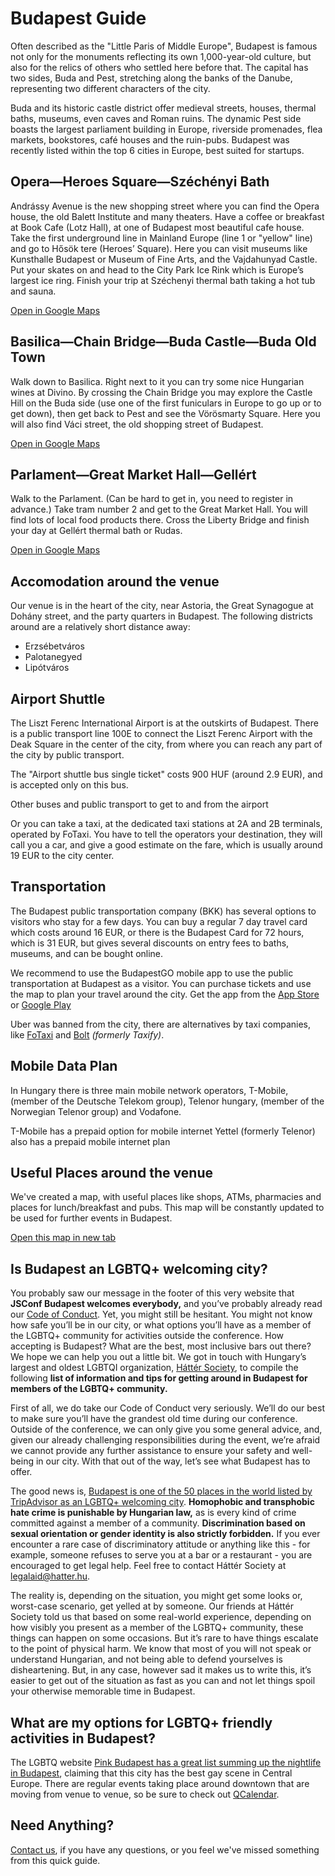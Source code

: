 

<Divider>
  <h1>Budapest Guide</h1>
</Divider>

Often described as the "Little Paris of Middle Europe", Budapest is famous not only for the monuments
reflecting its own 1,000-year-old culture, but also for the relics of others who settled here before that.
The capital has two sides, Buda and Pest, stretching along the banks of the Danube, representing two different
characters of the city.

<WideImage src={richardImg} alt="Photo by Richard Bohus on Unsplash" priority />

Buda and its historic castle district offer medieval streets, houses, thermal baths, museums, even caves and
Roman ruins. The dynamic Pest side boasts the largest parliament building in Europe, riverside promenades,
flea markets, bookstores, café houses and the ruin-pubs. Budapest was recently listed within the top 6 cities
in Europe, best suited for startups.

<WideImage src={adamImg} alt="Photo by Adam Sun on Unsplash" />

## Opera—Heroes Square—Széchényi Bath

Andrássy Avenue is the new shopping street where you can find the Opera house, the old Balett Institute
and many theaters. Have a coffee or breakfast at Book Cafe (Lotz Hall), at one of Budapest most beautiful
cafe house. Take the first underground line in Mainland Europe (line 1 or "yellow" line) and go to Hősök tere
(Heroes’ Square). Here you can visit museums like Kunsthalle Budapest or Museum of Fine Arts,
and the Vajdahunyad Castle. Put your skates on and head to the City Park Ice Rink which is Europe’s largest
ice ring. Finish your trip at Széchenyi thermal bath taking a hot tub and sauna.

[Open in Google Maps](https://www.google.hu/maps/dir/Opera,+Budapest,+Andr%C3%A1ssy+%C3%BAt/Heroes%E2%80%99+Square,+Budapest,+H%C5%91s%C3%B6k+tere/Sz%C3%A9chenyi+f%C3%BCrd%C5%91,+Budapest/@47.5096194,19.0704987,14z/data=!4m20!4m19!1m5!1m1!1s0x4741dc6b8d9944fd:0x21335121e0a48bce!2m2!1d19.0583076!2d47.5027169!1m5!1m1!1s0x4741db87f9f12169:0x34417cbcba48293f!2m2!1d19.0778626!2d47.5149429!1m5!1m1!1s0x4741db86480c3521:0x7225c9dd7e916868!2m2!1d19.08098!2d47.517498!3e2)

<WideImage src={yannyImg} alt="Photo by Yanny Mishchuk on Unsplash" />

## Basilica—Chain Bridge—Buda Castle—Buda Old Town

Walk down to Basilica. Right next to it you can try some nice Hungarian wines at Divino. By crossing the
Chain Bridge you may explore the Castle Hill on the Buda side (use one of the first funiculars in Europe to
go up or to get down), then get back to Pest and see the Vörösmarty Square. Here you will also find Váci street,
the old shopping street of Budapest.

[Open in Google Maps](https://www.google.hu/maps/dir/Szent+Istv%C3%A1n+t%C3%A9r,+Budapest,+1051/Zr%C3%ADnyi+St,+Budapest,+1051/L%C3%A1nch%C3%ADd,+Budapest,+Sz%C3%A9chenyi+L%C3%A1nch%C3%ADd/Buda+Castle,+Budapest,+Szent+Gy%C3%B6rgy+t%C3%A9r/V%C3%A1rkert+Baz%C3%A1r,+Budapest,+Ybl+Mikl%C3%B3s+t%C3%A9r/Budapest,+Ferenciek+tere/V%C3%B6r%C3%B6smarty+t%C3%A9r,+Budapest/@47.4956328,19.045327,15z/data=!4m44!4m43!1m5!1m1!1s0x4741dc6ad08eae29:0xc58a7ad0c431a5dc!2m2!1d19.0531068!2d47.5008984!1m5!1m1!1s0x4741dc156c3683b3:0x85bd8955ab6d564e!2m2!1d19.0500187!2d47.5004218!1m5!1m1!1s0x4741dc3fb79a1a29:0x1e40fed785d0c9a4!2m2!1d19.0436994!2d47.4989928!1m5!1m1!1s0x4741dc3cea360f0f:0x3dce3a5fa9012576!2m2!1d19.0395666!2d47.4962048!1m5!1m1!1s0x4741dc393c313d67:0x4f5610678e60e640!2m2!1d19.043083!2d47.494328!1m5!1m1!1s0x4741dc4405593897:0x8f39300010ac694e!2m2!1d19.0561664!2d47.4927828!1m5!1m1!1s0x4741dc4087fe2e01:0xfc8c5e05fa264db4!2m2!1d19.0501299!2d47.496652!3e2)

<WideImage src={ninaImg} alt="Photo by Nina Tabatadze on Unsplash" />

## Parlament—Great Market Hall—Gellért

Walk to the Parlament. (Can be hard to get in, you need to register in advance.) Take tram number 2 and get to
the Great Market Hall. You will find lots of local food products there. Cross the Liberty Bridge and finish
your day at Gellért thermal bath or Rudas.

[Open in Google Maps](https://www.google.hu/maps/dir/Parlament,+Budapest,+Kossuth+Lajos+t%C3%A9r/Danubius+Hotel+Gell%C3%A9rt,+Budapest,+Szent+Gell%C3%A9rt+t%C3%A9r/@47.495214,19.035861,14z/data=!3m1!4b1!4m17!4m16!1m5!1m1!1s0x4741dc1046d4a33d:0x342122b8ff8f0f6e!2m2!1d19.045669!2d47.507121!1m5!1m1!1s0x4741dc4e63d4fbcb:0x7d8321bd8a82e1d9!2m2!1d19.0523078!2d47.4837663!2m2!4e2!5e3!3e3)

<WideImage src={krisztianImg} alt="Photo by Krisztian Tabori on Unsplash" />

## Accomodation around the venue

Our venue is in the heart of the city, near Astoria, the Great Synagogue at Dohány street, and the party
quarters in Budapest. The following districts around are a relatively short distance away:

- Erzsébetváros
- Palotanegyed
- Lipótváros

## Airport Shuttle

The Liszt Ferenc International Airport is at the outskirts of Budapest. There is a public transport line 100E to connect the Liszt Ferenc Airport with the Deak Square in the center of the city, from where you can reach any part of the city by public transport.

The "Airport shuttle bus single ticket" costs 900 HUF (around 2.9 EUR), and is accepted only on this bus.

Other buses and public transport to get to and from the airport

Or you can take a taxi, at the dedicated taxi stations at 2A and 2B terminals, operated by FoTaxi.
You have to tell the operators your destination, they will call you a car, and give a good estimate on the
fare, which is usually around 19 EUR to the city center.

<WideImage src={arvydasImg} alt="Photo by Arvydas Venckus on Unsplash" />

## Transportation

The Budapest public transportation company (BKK) has several options to visitors who stay for a few days.
You can buy a regular 7 day travel card which costs around 16 EUR, or there is the Budapest Card for 72 hours,
which is 31 EUR, but gives several discounts on entry fees to baths, museums, and can be bought online.

We recommend to use the BudapestGO mobile app to use the public transportation at Budapest as a visitor.
You can purchase tickets and use the map to plan your travel around the city.
Get the app from the [App Store](https://apps.apple.com/hu/app/bkk-fut%C3%A1r/id916193835?l=hu) or [Google Play](https://play.google.com/store/apps/details?id=hu.webvalto.bkkfutar&showAllReviews=true)

Uber was banned from the city, there are alternatives by taxi companies,
like [FoTaxi](https://fotaxi.hu/en/) and [Bolt](https://bolt.eu/) _(formerly Taxify)_.

<WideImage src={breakslowImg} alt="Photo by Breakslow on Unsplash" />

## Mobile Data Plan

In Hungary there is three main mobile network operators, T-Mobile, (member of the Deutsche Telekom group), Telenor hungary, (member of the Norwegian Telenor group) and Vodafone.

T-Mobile has a prepaid option for mobile internet
Yettel (formerly Telenor) also has a prepaid mobile internet plan

## Useful Places around the venue

We've created a map, with useful places like shops, ATMs, pharmacies and places for lunch/breakfast and pubs.
This map will be constantly updated to be used for further events in Budapest.

[Open this map in new tab](https://www.google.com/maps/d/u/2/viewer?mid=1WrFxQJiQlpO_6_kqIP4zo3wkRQu-d5CU&ll=47.49891246055599%2C19.060088399999927&z=14)

## Is Budapest an LGBTQ+ welcoming city?

You probably saw our message in the footer of this very website that **JSConf Budapest welcomes everybody,** and
you’ve probably already read our [Code of Conduct](https://jsconfbp.com/code-of-conduct). Yet, you might still
be hesitant. You might not know how safe you’ll be in our city, or what options you’ll have as a member of the
LGBTQ+ community for activities outside the conference. How accepting is Budapest? What are the best, most
inclusive bars out there? We hope we can help you out a little bit. We got in touch with Hungary’s largest and
oldest LGBTQI organization, [Háttér Society](http://en.hatter.hu/), to compile the following
**list of information and tips for getting around in Budapest for members of the LGBTQ+ community.**

First of all, we do take our Code of Conduct very seriously. We’ll do our best to make sure you’ll have the
grandest old time during our conference. Outside of the conference, we can only give you some general advice,
and, given our already challenging responsibilities during the event, we’re afraid we cannot provide any
further assistance to ensure your safety and well-being in our city. With that out of the way, let’s see what
Budapest has to offer.

The good news is, [Budapest is one of the 50 places in the world listed by TripAdvisor as an LGBTQ+ welcoming city](https://www.tripadvisor.com/blog/lgbtq/). **Homophobic and transphobic hate crime is punishable by Hungarian law,** as is every kind of crime committed against a member of a community. **Discrimination based on sexual orientation or gender identity is also strictly forbidden.** If you ever encounter a rare case of discriminatory attitude or anything like this - for example, someone refuses to serve you at a bar or a restaurant - you are encouraged to get legal help. Feel free to contact Háttér Society at [legalaid@hatter.hu](mailto:legalaid@hatter.hu).

The reality is, depending on the situation, you might get some looks or, worst-case scenario, get yelled at by
someone. Our friends at Háttér Society told us that based on some real-world experience, depending on how
visibly you present as a member of the LGBTQ+ community, these things can happen on some occasions.
But it’s rare to have things escalate to the point of physical harm. We know that most of you will not speak
or understand Hungarian, and not being able to defend yourselves is disheartening. But, in any case,
however sad it makes us to write this, it’s easier to get out of the situation as fast as you can and not
let things spoil your otherwise memorable time in Budapest.

## What are my options for LGBTQ+ friendly activities in Budapest?

The LGBTQ website [Pink Budapest has a great list summing up the nightlife in Budapest](https://pinkbudapest.com/lgbtq-in-budapest), claiming that this city has the best gay scene in Central Europe. There are regular events taking place around downtown that are moving from venue to venue, so be sure to check out [QCalendar](https://www.qalendar.hu/).

## Need Anything?

[Contact us](mailto:team@jsconfbp.com), if you have any questions, or you feel we've missed something from this quick guide.
